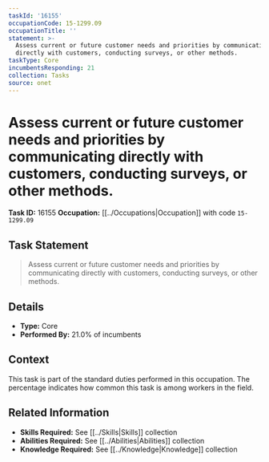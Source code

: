 ```yaml
---
taskId: '16155'
occupationCode: 15-1299.09
occupationTitle: ''
statement: >-
  Assess current or future customer needs and priorities by communicating
  directly with customers, conducting surveys, or other methods.
taskType: Core
incumbentsResponding: 21
collection: Tasks
source: onet
---
```

# Assess current or future customer needs and priorities by communicating directly with customers, conducting surveys, or other methods.

**Task ID:** 16155
**Occupation:** [[../Occupations|Occupation]] with code `15-1299.09`

## Task Statement

> Assess current or future customer needs and priorities by communicating directly with customers, conducting surveys, or other methods.

## Details

- **Type:** Core
- **Performed By:** 21.0% of incumbents

## Context

This task is part of the standard duties performed in this occupation. The percentage indicates how common this task is among workers in the field.

## Related Information

- **Skills Required:** See [[../Skills|Skills]] collection
- **Abilities Required:** See [[../Abilities|Abilities]] collection
- **Knowledge Required:** See [[../Knowledge|Knowledge]] collection
